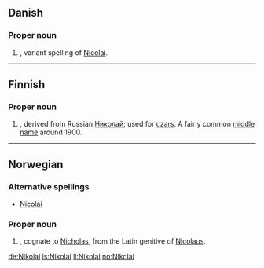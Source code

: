 ==Danish==

===Proper noun===
{{infl|da|proper noun}}

# {{given name|male|lang=da}}, variant spelling of [[Nicolai]].

----

==Finnish==

===Proper noun===
{{fi-noun|Nikolai|type=voi|proper=true}}

# {{given name|male|lang=fi}}, derived from Russian [[Николай]]; used for [[czar]]s. A fairly common [[middle name]] around 1900.

----

==Norwegian==

===Alternative spellings===
* [[Nicolai]]

===Proper noun===
{{infl|no|proper noun}}

# {{given name|male|lang=no}}, cognate to [[Nicholas]], from the Latin genitive of [[Nicolaus]].

[[de:Nikolai]]
[[is:Nikolai]]
[[li:Nikolai]]
[[no:Nikolai]]